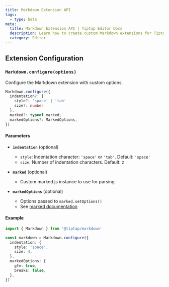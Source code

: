 ```yaml
---
title: Markdown Extension API
tags:
  - type: beta
meta:
  title: Markdown Extension API | Tiptap Editor Docs
  description: Learn how to create custom Markdown extensions for Tiptap using the Markdown Extension API.
  category: Editor
---
```


## Extension Configuration

### `Markdown.configure(options)`

Configure the Markdown extension with custom options.

```typescript
Markdown.configure({
  indentation?: {
    style?: 'space' | 'tab'
    size?: number
  },
  marked?: typeof marked,
  markedOptions?: MarkedOptions,
})
```

#### Parameters

- **`indentation`** (optional)

  - `style`: Indentation character: `'space'` or `'tab'`. Default: `'space'`
  - `size`: Number of indentation characters. Default: `2`

- **`marked`** (optional)

  - Custom marked.js instance to use for parsing

- **`markedOptions`** (optional)
  - Options passed to `marked.setOptions()`
  - See [marked documentation](https://marked.js.org/using_advanced#options)

#### Example

```typescript
import { Markdown } from '@tiptap/markdown'

const markdown = Markdown.configure({
  indentation: {
    style: 'space',
    size: 4,
  },
  markedOptions: {
    gfm: true,
    breaks: false,
  },
})
```
